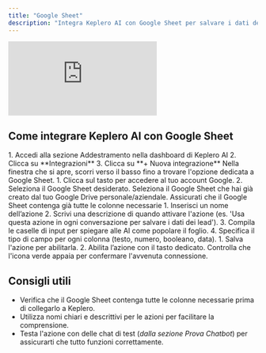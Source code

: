 ```yaml
---
title: "Google Sheet"
description: "Integra Keplero AI con Google Sheet per salvare i dati delle conversazioni"
---
```


<iframe
  className="w-full aspect-video rounded-xl"
  src="https://www.loom.com/embed/6261a634e9a74205a907f18ef0b49b97"
  title="Video tutorial integrazione Google Sheet con Keplero AI"
  frameBorder="0"
  allow="accelerometer; autoplay; clipboard-write; encrypted-media; gyroscope; picture-in-picture"
  allowFullScreen
></iframe>


## Come integrare Keplero AI con Google Sheet

<Steps>
    <Step title="Crea una nuova azione">
        1. Accedi alla sezione Addestramento nella dashboard di Keplero AI
        2. Clicca su **Integrazioni**
        3. Clicca su **+ Nuova integrazione**
    </Step>
    <Step title="Seleziona Google Sheet">
        Nella finestra che si apre, scorri verso il basso fino a trovare l'opzione dedicata a Google Sheet.
    </Step>
    <Step title="Accedi con il tuo account Google">
        1. Clicca sul tasto per accedere al tuo account Google.
        2. Seleziona il Google Sheet desiderato.
    </Step>
    <Step title="Scegli il Google Sheet da collegare">
        Seleziona il Google Sheet che hai già creato dal tuo Google Drive personale/aziendale.
        <Tip>Assicurati che il Google Sheet contenga già tutte le colonne necessarie</Tip>
    </Step>
    <Step title="Popola tutti i campi della azione">
        1. Inserisci un nome dell’azione
        2. Scrivi una descrizione di quando attivare l'azione (es. 'Usa questa azione in ogni conversazione per salvare i dati dei lead').
        3. Compila le caselle di input per spiegare alle AI come popolare il foglio.
        4. Specifica il tipo di campo per ogni colonna (testo, numero, booleano, data).
    </Step>
    <Step title="Salva l'azione e attivala">
        1. Salva l'azione per abilitarla.
        2. Abilita l’azione con il tasto dedicato.
    </Step>
    <Step title="Verifica la connessione">
       Controlla che l'icona verde appaia per confermare l'avvenuta connessione.
    </Step>
</Steps>

## Consigli utili

- Verifica che il Google Sheet contenga tutte le colonne necessarie prima di collegarlo a Keplero.
- Utilizza nomi chiari e descrittivi per le azioni per facilitare la comprensione.
- Testa l'azione con delle chat di test (*dalla sezione Prova Chatbot*) per assicurarti che tutto funzioni correttamente.